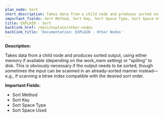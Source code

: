 ```yaml
---
plan_node: Sort
short_description: Takes data from a child node and produces sorted output, using either memory if available (depending on the work_mem setting) or “spilling” to disk. This is obviously necessary if the output needs to be sorted, though sometimes the input can be scanned in an already-sorted manner instead—e.g., if scanning a btree index compatible with the desired sort order.
important_fields: Sort Method, Sort Key, Sort Space Type, Sort Space Used
title: EXPLAIN - Sort
backlink_href: /docs/explain/other-nodes
backlink_title: 'Documentation: EXPLAIN - Other Nodes'
---
```


**Description:**

Takes data from a child node and produces sorted output, using either memory if available (depending on the work_mem setting) or “spilling” to disk. This is obviously necessary if the output needs to be sorted, though sometimes the input can be scanned in an already-sorted manner instead—e.g., if scanning a btree index compatible with the desired sort order.

**Important Fields:**

- Sort Method
- Sort Key
- Sort Space Type
- Sort Space Used
